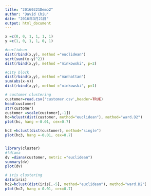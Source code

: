 ```yaml
---
title: "20160321Demo2"
author: "David Chiu"
date: "2016年3月21日"
output: html_document
---
```


```r

x =c(0, 0, 1, 1, 1, 1)
y =c(1, 0, 1, 1, 0, 1)

#euclidean
dist(rbind(x,y), method ="euclidean")
sqrt(sum((x-y)^2))
dist(rbind(x,y), method ="minkowski", p=2)

#city block
dist(rbind(x,y), method ="manhattan")
sum(abs(x-y))
dist(rbind(x,y), method ="minkowski", p=1)

```

```r
# customer clustering
customer=read.csv('customer.csv',header=TRUE)
head(customer)
str(customer)
customer =scale(customer[,-1])
hc=hclust(dist(customer, method="euclidean"), method="ward.D2")
plot(hc, hang =-0.01, cex=0.7)

hc3 =hclust(dist(customer), method="single")
plot(hc3, hang =-0.01, cex=0.7)


library(cluster)
#?diana
dv =diana(customer, metric ="euclidean")
summary(dv)
plot(dv)

# iris clustering
data(iris)
hc2=hclust(dist(iris[,-5], method="euclidean"), method="ward.D2")
plot(hc2, hang =-0.01, cex=0.7)



```


